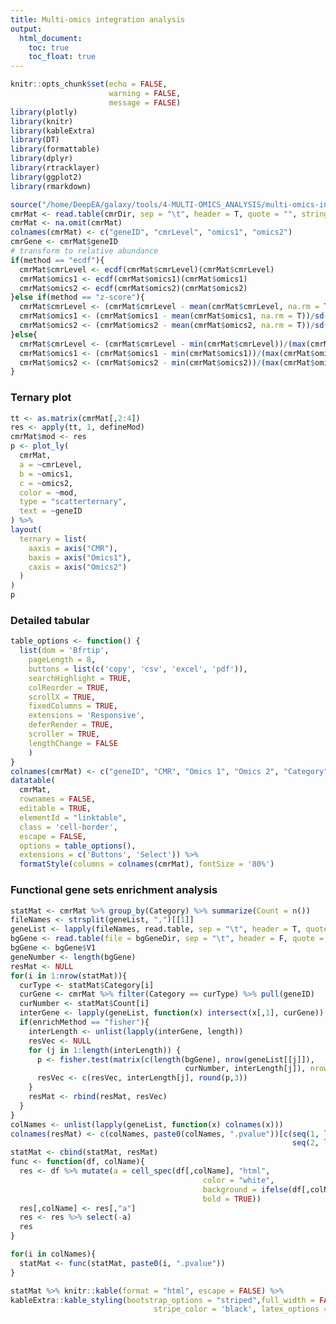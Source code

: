 ```yaml
---
title: Multi-omics integration analysis
output:
  html_document:
    toc: true
    toc_float: true
---
```



```r
knitr::opts_chunk$set(echo = FALSE,
                      warning = FALSE,
                      message = FALSE)
library(plotly)
library(knitr)
library(kableExtra)
library(DT)
library(formattable)
library(dplyr)
library(rtracklayer)
library(ggplot2)
library(rmarkdown)
```


```r
source("/home/DeepEA/galaxy/tools/4-MULTI-OMICS_ANALYSIS/multi-omics-integration/functions.R")
cmrMat <- read.table(cmrDir, sep = "\t", header = T, quote = "", stringsAsFactors = F)
cmrMat <- na.omit(cmrMat)
colnames(cmrMat) <- c("geneID", "cmrLevel", "omics1", "omics2")
cmrGene <- cmrMat$geneID
# transform to relative abundance
if(method == "ecdf"){
  cmrMat$cmrLevel <- ecdf(cmrMat$cmrLevel)(cmrMat$cmrLevel)
  cmrMat$omics1 <- ecdf(cmrMat$omics1)(cmrMat$omics1)
  cmrMat$omics2 <- ecdf(cmrMat$omics2)(cmrMat$omics2)
}else if(method == "z-score"){
  cmrMat$cmrLevel <- (cmrMat$cmrLevel - mean(cmrMat$cmrLevel, na.rm = T))/sd(cmrMat$cmrLevel, na.rm = T)
  cmrMat$omics1 <- (cmrMat$omics1 - mean(cmrMat$omics1, na.rm = T))/sd(cmrMat$omics1, na.rm = T)
  cmrMat$omics2 <- (cmrMat$omics2 - mean(cmrMat$omics2, na.rm = T))/sd(cmrMat$omics2, na.rm = T)
}else{
  cmrMat$cmrLevel <- (cmrMat$cmrLevel - min(cmrMat$cmrLevel))/(max(cmrMat$cmrLevel) - min(cmrMat$cmrLevel))
  cmrMat$omics1 <- (cmrMat$omics1 - min(cmrMat$omics1))/(max(cmrMat$omics1) - min(cmrMat$omics1))
  cmrMat$omics2 <- (cmrMat$omics2 - min(cmrMat$omics2))/(max(cmrMat$omics2) - min(cmrMat$omics2))
}
```


### Ternary plot
```r
tt <- as.matrix(cmrMat[,2:4])
res <- apply(tt, 1, defineMod)
cmrMat$mod <- res
p <- plot_ly(
  cmrMat, 
  a = ~cmrLevel, 
  b = ~omics1, 
  c = ~omics2, 
  color = ~mod, 
  type = "scatterternary",
  text = ~geneID
) %>% 
layout(
  ternary = list(
    aaxis = axis("CMR"), 
    baxis = axis("Omics1"), 
    caxis = axis("Omics2")
  )
)
p
```

### Detailed tabular
```r
table_options <- function() {
  list(dom = 'Bfrtip',
    pageLength = 8,
    buttons = list(c('copy', 'csv', 'excel', 'pdf')),
    searchHighlight = TRUE,
    colReorder = TRUE,
    scrollX = TRUE,
    fixedColumns = TRUE,
    extensions = 'Responsive',
    deferRender = TRUE,
    scroller = TRUE,
    lengthChange = FALSE
    )
}
colnames(cmrMat) <- c("geneID", "CMR", "Omics 1", "Omics 2", "Category")
datatable(
  cmrMat,
  rownames = FALSE,
  editable = TRUE,
  elementId = "linktable",
  class = 'cell-border',
  escape = FALSE,
  options = table_options(),
  extensions = c('Buttons', 'Select')) %>% 
  formatStyle(columns = colnames(cmrMat), fontSize = '80%')
```

### Functional gene sets enrichment analysis
```r
statMat <- cmrMat %>% group_by(Category) %>% summarize(Count = n())
fileNames <- strsplit(geneList, ",")[[1]]
geneList <- lapply(fileNames, read.table, sep = "\t", header = T, quote = "", stringsAsFactors = F)
bgGene <- read.table(file = bgGeneDir, sep = "\t", header = F, quote = "", stringsAsFactors = F)
bgGene <- bgGene$V1
geneNumber <- length(bgGene)
resMat <- NULL
for(i in 1:nrow(statMat)){
  curType <- statMat$Category[i]
  curGene <- cmrMat %>% filter(Category == curType) %>% pull(geneID)
  curNumber <- statMat$Count[i]
  interGene <- lapply(geneList, function(x) intersect(x[,1], curGene))
  if(enrichMethod == "fisher"){
    interLength <- unlist(lapply(interGene, length))
    resVec <- NULL
    for (j in 1:length(interLength)) {
      p <- fisher.test(matrix(c(length(bgGene), nrow(geneList[[j]]), 
                                       curNumber, interLength[j]), nrow = 2, ncol = 2, byrow = T))$p.value
      resVec <- c(resVec, interLength[j], round(p,3))
    }
    resMat <- rbind(resMat, resVec)
  }
}
colNames <- unlist(lapply(geneList, function(x) colnames(x)))
colnames(resMat) <- c(colNames, paste0(colNames, ".pvalue"))[c(seq(1, length(colNames)*2, 2),
                                                               seq(2, length(colNames)*2, 2))]
statMat <- cbind(statMat, resMat)
func <- function(df, colName){
  res <- df %>% mutate(a = cell_spec(df[,colName], "html",
                                           color = "white",
                                           background = ifelse(df[,colName] < 0.05, "#D7261E", "#1f77b4"),
                                           bold = TRUE))
  res[,colName] <- res[,"a"]
  res <- res %>% select(-a)
  res
}

for(i in colNames){
  statMat <- func(statMat, paste0(i, ".pvalue"))
}

statMat %>% knitr::kable(format = "html", escape = FALSE) %>%  
kableExtra::kable_styling(bootstrap_options = "striped",full_width = FALSE, 
								stripe_color = 'black', latex_options = "bordered")
```


